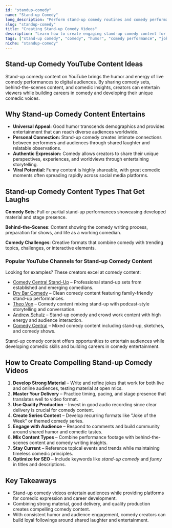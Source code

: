 ```yaml
---
id: "standup-comedy"
name: "Stand-up Comedy"
long_description: "Perform stand-up comedy routines and comedy performances that entertain audiences with humor, observational comedy, and comedic storytelling."
slug: "standup-comedy"
title: "Creating Stand-up Comedy Videos"
description: "Learn how to create engaging stand-up comedy content for YouTube—covering comedy performances, audience engagement, and comedic storytelling."
tags: ["stand-up comedy", "comedy", "humor", "comedy performance", "jokes", "comedic storytelling", "entertainment"]
niche: "standup-comedy"
---
```


## Stand-up Comedy YouTube Content Ideas

Stand-up comedy content on YouTube brings the humor and energy of live comedy performances to digital audiences. By sharing comedy sets, behind-the-scenes content, and comedic insights, creators can entertain viewers while building careers in comedy and developing their unique comedic voices.

## Why Stand-up Comedy Content Entertains

- **Universal Appeal:** Good humor transcends demographics and provides entertainment that can reach diverse audiences worldwide.
- **Personal Connection:** Stand-up comedy creates intimate connections between performers and audiences through shared laughter and relatable observations.
- **Authentic Expression:** Comedy allows creators to share their unique perspectives, experiences, and worldviews through entertaining storytelling.
- **Viral Potential:** Funny content is highly shareable, with great comedic moments often spreading rapidly across social media platforms.

## Stand-up Comedy Content Types That Get Laughs

**Comedy Sets**: Full or partial stand-up performances showcasing developed material and stage presence.

**Behind-the-Scenes**: Content showing the comedy writing process, preparation for shows, and life as a working comedian.

**Comedy Challenges**: Creative formats that combine comedy with trending topics, challenges, or interactive elements.

### Popular YouTube Channels for Stand-up Comedy Content

Looking for examples? These creators excel at comedy content:
- [Comedy Central Stand-Up](https://www.youtube.com/@ComedyCentralStandUp) – Professional stand-up sets from established and emerging comedians.
- [Dry Bar Comedy](https://www.youtube.com/@DryBarComedy) – Clean comedy content featuring family-friendly stand-up performances.
- [Theo Von](https://www.youtube.com/@TheoVon) – Comedy content mixing stand-up with podcast-style storytelling and conversation.
- [Andrew Schulz](https://www.youtube.com/@AndrewSchulz) – Stand-up comedy and crowd work content with high energy and audience interaction.
- [Comedy Central](https://www.youtube.com/@ComedyCentral) – Mixed comedy content including stand-up, sketches, and comedy shows.

Stand-up comedy content offers opportunities to entertain audiences while developing comedic skills and building careers in comedy entertainment.

## How to Create Compelling Stand-up Comedy Videos

1. **Develop Strong Material** – Write and refine jokes that work for both live and online audiences, testing material at open mics.
2. **Master Your Delivery** – Practice timing, pacing, and stage presence that translates well to video format.
3. **Use Quality Production** – Invest in good audio recording since clear delivery is crucial for comedy content.
4. **Create Series Content** – Develop recurring formats like "Joke of the Week" or themed comedy series.
5. **Engage with Audience** – Respond to comments and build community around shared humor and comedic tastes.
6. **Mix Content Types** – Combine performance footage with behind-the-scenes content and comedy writing insights.
7. **Stay Current** – Reference topical events and trends while maintaining timeless comedic principles.
8. **Optimize for SEO** – Include keywords like *stand-up comedy* and *funny* in titles and descriptions.

## Key Takeaways

- Stand-up comedy videos entertain audiences while providing platforms for comedic expression and career development.
- Combining strong material, good delivery, and quality production creates compelling comedy content.
- With consistent humor and audience engagement, comedy creators can build loyal followings around shared laughter and entertainment.